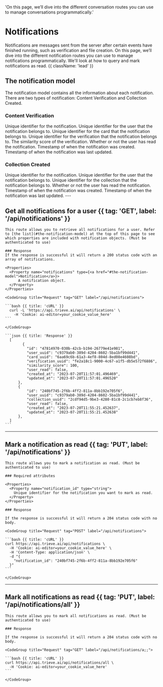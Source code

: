   'On this page, we’ll dive into the different conversation routes you can use to manage conversations programmatically.'

# Notifications

Notifications are messages sent from the server after certain events have finished running, such as verification and file creation. On this page, we’ll dive into the different notification routes you can use to manage notifications programmatically. We'll look at how to query and mark notifications as read. {{ className: 'lead' }}

## The notification model

The notification model contains all the information about each notification. There are two types of notification: Content Verification and Collection Created. 

### Content Verification

<Properties>
  <Property name="id" type="string">
    Unique identifier for the notification.
  </Property>
  <Property name="user_uuid" type="string">
    Unique identifier for the user that the notification belongs to.
  </Property>
  <Property name="card_uuid" type="string">
    Unique identifier for the card that the notification belongs to.
  </Property>
  <Property name="verification_uuid" type="string">
    Unique identifier for the verification that the notification belongs to.
  </Property>
  <Property name="similarity_score" type="integer">
    The similarity score of the verification.
  </Property>
  <Property name="user_read" type="boolean">
    Whether or not the user has read the notification.
  </Property>
  <Property name="created_at" type="timestamp">
    Timestamp of when the notification was created.
  </Property>
  <Property name="updated_at" type="timestamp">
    Timestamp of when the notification was last updated.
  </Property>
</Properties>


### Collection Created
<Properties>
  <Property name="id" type="string">
    Unique identifier for the notification.
  </Property>
  <Property name="user_uuid" type="string">
    Unique identifier for the user that the notification belongs to.
  </Property>
  <Property name="collection_uuid" type="string">
    Unique identifier for the collection that the notification belongs to.
  </Property>
  <Property name="user_read" type="boolean">
    Whether or not the user has read the notification.
  </Property>
  <Property name="created_at" type="timestamp">
    Timestamp of when the notification was created.
  </Property>
  <Property name="updated_at" type="timestamp">
    Timestamp of when the notification was last updated.
  </Property>
</Properties>
---

## Get all notifications for a user {{ tag: 'GET', label: '/api/notifications' }}

<Row>
  <Col>

    This route allows you to retrieve all notifications for a user. Refer to [the list](#the-notification-model) at the top of this page to see which properties are included with notification objects. (Must be authenticated to use)

    ### Response
    If the response is successful it will return a 200 status code with an array of notifications.

    <Properties>
      <Property name="notifications" type={<a href="#the-notification-model">Notification</a>}>
          A notification object.
      </Property>
    </Properties>
  </Col>
  <Col sticky>

    <CodeGroup title="Request" tag="GET" label="/api/notifications">

    ```bash {{ title: 'cURL' }}
      curl -L 'https://api.trieve.ai/api/notifications' \
        -H 'Cookie: ai-editor=your_cookie_value_here'
    ```

    </CodeGroup>

    ```json {{ title: 'Response' }}
      [
            {
              "id": "47814970-030b-42cb-b194-26779e41e981",
              "user_uuid": "c9379ab0-389d-4204-8602-5ba1bf99d441",
              "card_uuid": "6aa69c6b-61a3-4ef8-804d-8ed08e4608bd",
              "verification_uuid": "fe2a18c1-9000-4c67-a1f5-db5e572f6886",
              "similarity_score": 100,
              "user_read": false,
              "created_at": "2023-07-20T11:57:01.496469",
              "updated_at": "2023-07-20T11:57:01.496520"
          },
          {
              "id": "240bf745-2f6b-4ff2-811a-8bb192e705f6",
              "user_uuid": "c9379ab0-389d-4204-8602-5ba1bf99d441",
              "collection_uuid": "2cdf94d5-9be3-4280-81c8-2c1cb7eb8f36",
              "user_read": false,
              "created_at": "2023-07-20T11:55:21.452637",
              "updated_at": "2023-07-20T11:55:21.452638"
          },
      ]
    ```

  </Col>
</Row>

---

## Mark a notification as read {{ tag: 'PUT', label: '/api/notifications' }}

<Row>
  <Col>

    This route allows you to mark a notification as read. (Must be authenticated to use)

    ### Required attributes

    <Properties>
      <Property name="notification_id" type="string">
        Unique identifier for the notification you want to mark as read.
      </Property>
    </Properties>

    ### Response

    If the response is successful it will return a 204 status code with no body.

  </Col>
  <Col sticky>

    <CodeGroup title="Request" tag="POST" label="/api/notifications">

    ```bash {{ title: 'cURL' }}
    curl https://api.trieve.ai/api/notifications \
      -H 'Cookie: ai-editor=your_cookie_value_here' \
      -H 'Content-Type: application/json' \
      -d "{
        "notification_id": "240bf745-2f6b-4ff2-811a-8bb192e705f6"
      }"
    ```

    </CodeGroup>

  </Col>
</Row>

---

## Mark all notifications as read {{ tag: 'PUT', label: '/api/notifications/all' }}

<Row>
  <Col>

    This route allows you to mark all notifications as read. (Must be authenticated to use)

    ### Response

    If the response is successful it will return a 204 status code with no body.
  </Col>
  <Col sticky>

    <CodeGroup title="Request" tag="GET" label="/api/notifications/a;;">

    ```bash {{ title: 'cURL' }}
    curl https://api.trieve.ai/api/notifications/all \
      -H 'Cookie: ai-editor=your_cookie_value_here' 
    ```

    </CodeGroup>

   

  </Col>
</Row>
